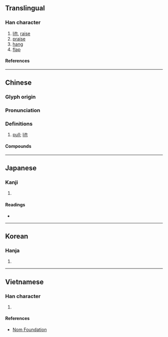 {{character info}}
{{character info|0xfa8d}}
==Translingual==

===Han character===
{{Han char|rn=64|rad=手|as=09|sn=12|four=58021|canj=QOMN|ids=⿰扌俞}}

# [[lift]], [[raise]]
# [[praise]]
# [[hang]]
# [[flap]]

====References====
{{Han ref|kx=0440.270|dkj=12320|dj=0791.240|hdz=31921.020|uh=63C4|ud=25540|bh=D967|bd=55655}}
{{Han ref|uh=FA8D}}

----

==Chinese==
{{zh-forms}}

===Glyph origin===
{{Han etym}}
{{Han compound|扌|俞|ls=psc|t1=hand|c1=s|c2=p}}

===Pronunciation===
{{zh-pron
|m=yú,yóu
|c=jyu4
|cat=v
}}

===Definitions===
{{zh-hanzi}}

# {{lb|zh|formal}} [[pull]]; [[lift]]

====Compounds====
{{zh-der|揶揄}}

----

==Japanese==

===Kanji===
{{ja-kanji|grade=|rs=手09}}

# {{rfdef|ja|sort=手09}}

====Readings====
* {{ja-readings|on=ゆ,ゆう|kun=ひく,うごかす,なぶる}}

----

==Korean==

===Hanja===
{{ko-hanja|hangeul=유|eumhun=|rv=yu|mr=yu|y=yu}}

# {{rfdef|ko|sort=手09}}

----

==Vietnamese==

===Han character===
{{vi-readings|rs=手09|reading=du, dũ}}

# {{rfdef|vi|sort=手09}}

====References====
* [http://nomfoundation.org/common/nom_details.php?codepoint=63c4 Nom Foundation]